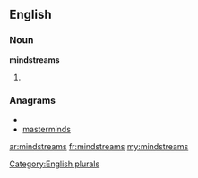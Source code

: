 ==English==

===Noun===
'''mindstreams'''

# {{plural of|[[mindstream]]}}

===Anagrams===
* {{alphagram|adeimmnrsst}}
* [[masterminds#English|masterminds]]

[[Category:English plurals]]

[[ar:mindstreams]]
[[fr:mindstreams]]
[[my:mindstreams]]